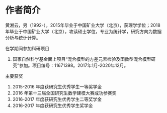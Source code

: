 # 作者简介 {#author .unnumbered}
\chaptermark{作者简介}

黄湘云，男（1992-），2015年毕业于中国矿业大学（北京），获理学学位；2018年毕业于中国矿业大学（北京），攻读硕士学位，专业为统计学，研究方向为数据分析与统计计算。

<!-- [在学期间发表的学术论文]{.honor} -->

<!-- 1. XXX，唐跃刚，杨建业等. 泾源岩生泾性的飞行时间二次离子质谱研究. 中国矿业大学学报，2000,29(6)(EI收录) -->

[在学期间参加科研项目]{.honor}

1. 国家自然科学基金面上项目“混合模型的方差元素检验及函数型混合模型研究”参加。项目编号：11671398。2017年1月-2020年12月。

[主要获奖]{.honor}

1. 2015-2016 年度获研究生优秀学生一等奖学金
2. 2016 年第十三届全国研究生数学建模大赛成功参赛奖
3. 2016-2017 年度获研究生优秀学生二等奖学金
4. 2016-2017 年度获研究生优秀学生奖学金


<!-- 2018 年第十一届中国 R 语言大会北京分会场 30 分钟报告 -->

